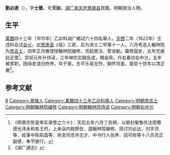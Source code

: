'''劉必達'''（{{bd|？||？||}}），字'''士徵'''，号'''天如'''，[[湖广|湖广]][[承天府|承天府]][[景陵县|景陵县]]民籍。明朝政治人物。

==生平==
[[萬曆|萬曆]]四十三年（1615年）乙卯科湖广鄉試六十四名舉人，[[天啓|天啓]]二年（1622年）壬戌科会试[[会元|会元]]，出[[贺逢圣|贺逢圣]]《易》三房，后为进士二甲第十一人，六月考选入翰林院为[[庶吉士|庶吉士]]，四年正月散馆授翰林院编修，充起居注，管诰勅，纂修国史，五年充册封正使<ref>《明熹宗哲皇帝实录卷之六十》：天启五年六月丁丑朔，以册封衡鲁庆沈周蜀德光泽永和各王府，上亲诣内殿祭告，遣翰林院编修、简讨刘必达、刘宇亮等、给事中陈熙昌等、尚宝司丞许志才、中书行人张养、阎可陛等十八员充正副使，奉节册行。</ref>。崇祯元年升侍读，三年神宗实録告成，赐金帛，升右春坊右中允，五年被革职，因母老请归终养，卒于家。生平乐易无忤，胸怀坦直，服官十馀年以清正著<ref>《湖广通志》</ref>。

==参考文献==
{{reflist}}

{{天啓二年壬戌科殿試金榜}}

{{Authority control}}

{{DEFAULTSORT:}}
[[Category:刘姓|B]]
[[Category:景陵人|Category:景陵人]]
[[Category:萬曆四十三年乙卯科舉人|Category:萬曆四十三年乙卯科舉人]]
[[Category:明朝庶吉士|Category:明朝庶吉士]]
[[Category:明朝翰林院编修|Category:明朝翰林院编修]]
[[Category:明朝翰林院侍读|Category:明朝翰林院侍读]]
[[Category:明朝右中允|Category:明朝右中允]]


{{明朝官员小作品}}